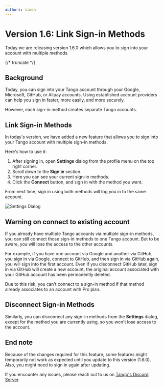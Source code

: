```yaml
---
authors: simon
---
```


# Version 1.6: Link Sign-in Methods

<head>
  <meta name="fediverse:creator" content="@yumechan@mastodon.social">
</head>

Today we are releasing version 1.6.0 which allows you to sign into your account with multiple methods.

{/* truncate */}

## Background

Today, you can sign into your Tango account through your Google, Microsoft, GitHub, or Alipay accounts. Using established account providers can help you sign in faster, more easily, and more securely.

However, each sign-in method creates separate Tango accounts.

## Link Sign-in Methods

In today's version, we have added a new feature that allows you to sign into your Tango account with multiple sign-in methods.

Here's how to use it:

1. After signing in, open **Settings** dialog from the profile menu on the top right corner.
2. Scroll down to the **Sign in** section.
3. Here you can see your current sign-in methods.
4. Click the **Connect** button, and sign in with the method you want.

From next time, sign in using both methods will log you in to the same account.

![Settings Dialog](settings.png)

## Warning on connect to existing account

If you already have multiple Tango accounts via multiple sign-in methods, you can still connect those sign-in methods to one Tango account. But to be aware, you will lose the access to the other accounts.

For example, if you have one account via Google and another via GitHub, you sign in via Google, connect to GitHub, and then sign in via GitHub again, you will sign into the first account. Even if you disconnect GitHub later, sign in via GitHub will create a new account, the original account associated with your GitHub account has been permanently deleted.

Due to this risk, you can't connect to a sign-in method if that method already associates to an account with Pro plan.

## Disconnect Sign-in Methods

Similarly, you can disconnect any sign-in methods from the **Settings** dialog, except for the method you are currently using, so you won't lose access to the account.

## End note

Because of the changes required for this feature, some features might temporarily not work as expected until you update to this version (1.6.0). Also, you might need to sign in again after updating.

If you encounter any issues, please reach out to us on [Tango's Discord Server](https://discord.gg/26k3ttC2PN).
